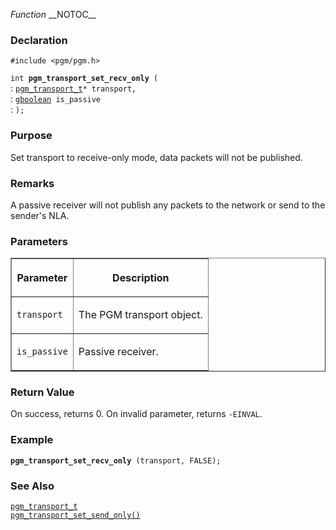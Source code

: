 ﻿''Function''
__NOTOC__
=== Declaration ===
<tt>#include <pgm/pgm.h></tt>

<tt>int '''pgm_transport_set_recv_only''' (</tt><br>
: <tt>[[OpenPGM C Reference/pgm_transport_t|pgm_transport_t]]*     transport,</tt><br>
: <tt>[http://library.gnome.org/devel/glib/stable/glib-Basic-Types.html#gboolean gboolean]                      is_passive</tt><br>
: <tt>);</tt>

=== Purpose ===
Set transport to receive-only mode, data packets will not be published.

=== Remarks ===
A passive receiver will not publish any packets to the network or send to the sender's NLA.

=== Parameters ===
<table border="1" cellpadding="5" cellspacing="0">
<tr>
<th>Parameter</th>
<th>Description</th>
</tr>
<tr>
<td><tt>transport</tt></td>
<td>The PGM transport object.</td>
</tr><tr>
<td><tt>is_passive</tt></td>
<td>Passive receiver.</td>
</tr>
</table>


=== Return Value ===
On success, returns 0.  On invalid parameter, returns <tt>-EINVAL</tt>.

=== Example ===

 '''pgm_transport_set_recv_only''' (transport, FALSE);

=== See Also ===
<tt>[[OpenPGM C Reference/pgm_transport_t|pgm_transport_t]]</tt><br>
<tt>[[OpenPGM C Reference/pgm_transport_set_send_only()|pgm_transport_set_send_only()]]</tt>

